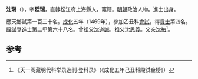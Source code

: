 '''沈璐'''（{{bd|1438年||？}}），字'''廷瑞'''，直隸松江府上海縣人，竈籍。[[明朝|明朝]]政治人物。進士出身。

應天鄉試第一百三十名。[[成化|成化]]五年（1469年），參加乙丑科[[會試|會試]]，得[[貢士|貢士]]第四名。[[殿試|殿試]]登[[進士|進士]]第二甲第六十八名。曾祖父[[沈道誠|沈道誠]]。祖父[[沈思義|沈思義]]。父亲[[沈祐|沈祐]]<ref>《天一阁藏明代科举录选刊·登科录》（《成化五年己丑科殿試金榜》）</ref>。

==参考==
{{reflist}}
{{明朝人物小作品}}
{{成化五年己丑科殿試金榜}}